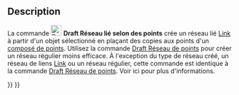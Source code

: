 <languages/>

{{Docnav/fr
|[[Draft_PointArray/fr|Réseau de points]]
|[[Draft_Edit/fr|Éditer]]
|[[Draft_Workbench/fr|Atelier Draft]]
|IconL=Draft_PointArray.svg
|IconR=Draft_Edit.svg
|IconC=Workbench_Draft.svg
}}

{{GuiCommand/fr
|Name=Draft PointLinkArray
|Name/fr=Draft Réseau lié selon des points
|MenuLocation=Modification → Outils pour les réseaux → Réseau lié selon des points
|Workbenches=[[Draft_Workbench/fr|Draft]]
|Version=0.19
|SeeAlso=[[Draft_OrthoArray/fr|Draft Réseau orthogonal]], [[Draft_PolarArray/fr|Draft Réseau polaire]], [[Draft_CircularArray/fr|Draft Réseau circulaire]], [[Draft_PathArray/fr|Draft Réseau selon une courbe]], [[Draft_PointArray/fr|Draft Réseau de points]]
}}

==Description==

<div class="mw-translate-fuzzy">
La commande [[Image:Draft_PointLinkArray.svg|24px]] '''Draft Réseau lié selon des points''' crée un réseau lié [[App_Link/fr|Link]] à partir d'un objet sélectionné en plaçant des copies aux points d'un [[Draft_PointArray/fr#Compos.C3.A9_de_points|composé de points]]. Utilisez la commande [[Draft_PointArray/fr|Draft Réseau de points]] pour créer un réseau régulier moins efficace. À l'exception du type de réseau créé, un réseau de liens [[App_Link/fr|Link]] ou un réseau régulier, cette commande est identique à la commande [[Draft_PointArray/fr|Draft Réseau de points]]. Voir ici pour plus d'informations.
</div>


{{Docnav/fr
|[[Draft_PointArray/fr|Réseau de points]]
|[[Draft_Edit/fr|Éditer]]
|[[Draft_Workbench/fr|Atelier Draft]]
|IconL=Draft_PointArray.svg
|IconR=Draft_Edit.svg
|IconC=Workbench_Draft.svg
}}

{{Draft Tools navi{{#translation:}}}}
{{Userdocnavi{{#translation:}}}}